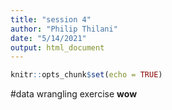 ```yaml
---
title: "session 4"
author: "Philip Thilani"
date: "5/14/2021"
output: html_document
---
```


```r
knitr::opts_chunk$set(echo = TRUE)
```

#data wrangling exercise 
**wow**